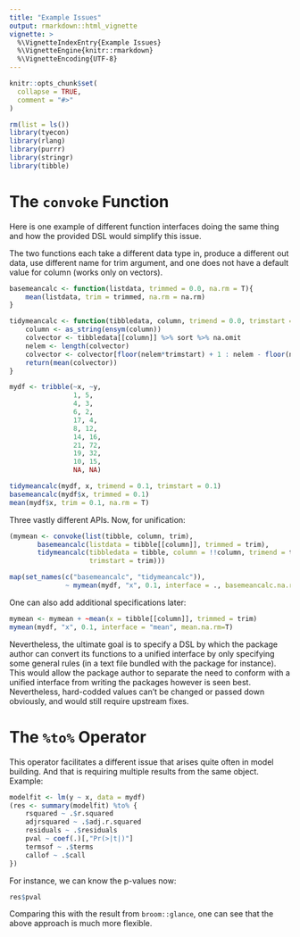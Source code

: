 ```yaml
---
title: "Example Issues"
output: rmarkdown::html_vignette
vignette: >
  %\VignetteIndexEntry{Example Issues}
  %\VignetteEngine{knitr::rmarkdown}
  %\VignetteEncoding{UTF-8}
---
```


```r
knitr::opts_chunk$set(
  collapse = TRUE,
  comment = "#>"
)
```

```r
rm(list = ls())
library(tyecon)
library(rlang)
library(purrr)
library(stringr)
library(tibble)
```

# The `convoke` Function

Here is one example of different function interfaces doing the same thing and how the provided DSL would simplify this issue.

The two functions each take a different data type in, produce a different out data, use different name for trim argument, and one does not have a default value for column (works only on vectors).

```r
basemeancalc <- function(listdata, trimmed = 0.0, na.rm = T){
    mean(listdata, trim = trimmed, na.rm = na.rm)
}

tidymeancalc <- function(tibbledata, column, trimend = 0.0, trimstart = 0.0){
    column <- as_string(ensym(column))
    colvector <- tibbledata[[column]] %>% sort %>% na.omit
    nelem <- length(colvector)
    colvector <- colvector[floor(nelem*trimstart) + 1 : nelem - floor(nelem*trimend)]
    return(mean(colvector))
}

mydf <- tribble(~x, ~y,
                1, 5,
                4, 3,
                6, 2,
                17, 4,
                8, 12,
                14, 16,
                21, 72,
                19, 32,
                10, 15,
                NA, NA)

tidymeancalc(mydf, x, trimend = 0.1, trimstart = 0.1)
basemeancalc(mydf$x, trimmed = 0.1)
mean(mydf$x, trim = 0.1, na.rm = T)
```

Three vastly different APIs. Now, for unification:

```r
(mymean <- convoke(list(tibble, column, trim),
       basemeancalc(listdata = tibble[[column]], trimmed = trim),
       tidymeancalc(tibbledata = tibble, column = !!column, trimend = trim,
                    trimstart = trim)))
```

```r
map(set_names(c("basemeancalc", "tidymeancalc")),
              ~ mymean(mydf, "x", 0.1, interface = ., basemeancalc.na.rm=T))
```

One can also add additional specifications later:

```r
mymean <- mymean + ~mean(x = tibble[[column]], trimmed = trim)
mymean(mydf, "x", 0.1, interface = "mean", mean.na.rm=T)
```

Nevertheless, the ultimate goal is to specify a DSL by which the package author can convert its functions to a unified interface by only specifying some general rules (in a text file bundled with the package for instance). This would allow the package author to separate the need to conform with a unified interface from writing the packages however is seen best.
Nevertheless, hard-codded values can't be changed or passed down obviously, and would still require upstream fixes.

# The `%to%` Operator

This operator facilitates a different issue that arises quite often in model building. And that is requiring multiple results from the same object. Example:

```r
modelfit <- lm(y ~ x, data = mydf)
(res <- summary(modelfit) %to% {
    rsquared ~ .$r.squared
    adjrsquared ~ .$adj.r.squared
    residuals ~ .$residuals
    pval ~ coef(.)[,"Pr(>|t|)"]
    termsof ~ .$terms
    callof ~ .$call
})
```

For instance, we can know the p-values now:

```r
res$pval
```

Comparing this with the result from `broom::glance`, one can see that the above approach is much more flexible.

